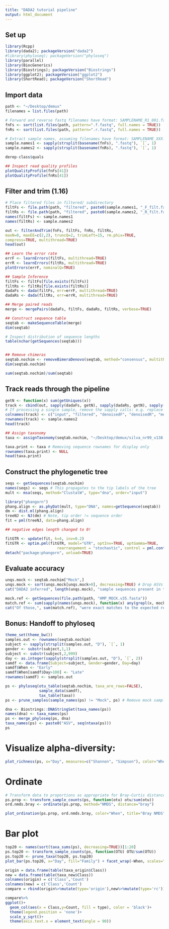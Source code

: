 ```yaml
---
title: "DADA2 tutorial pipeline"
output: html_document
---
```


## Set up
```r
library(Rcpp)
library(dada2); packageVersion("dada2")
#library(phyloseq); packageVersion("phyloseq")
library(parallel)
library(BiocGenerics)
library(Biostrings); packageVersion("Biostrings")
library(ggplot2); packageVersion("ggplot2")
library(ShortRead); packageVersion("ShortRead")
```

## Import data
```r
path <- "~/Desktop/demux"
filenames = list.files(path)
```

```r
# Forward and reverse fastq filenames have format: SAMPLENAME_R1_001.fastq and SAMPLENAME_R2_001.fastq
fnFs <- sort(list.files(path, pattern=".f.fastq", full.names = TRUE))
fnRs <- sort(list.files(path, pattern=".r.fastq", full.names = TRUE))
```

```r
# Extract sample names, assuming filenames have format: SAMPLENAME_XXX.fastq
sample.names1 <- sapply(strsplit(basename(fnFs), ".fastq"), `[`, 1)
sample.names2 <- sapply(strsplit(basename(fnRs), ".fastq"), `[`, 1)
```

```r
derep-class$quals
```


```r
## Inspect read quality profiles
plotQualityProfile(fnFs[41])
plotQualityProfile(fnRs[41])
```

## Filter and trim (1.16)
```r
# Place filtered files in filtered/ subdirectory
filtFs <- file.path(path, "filtered", paste0(sample.names1, "_F_filt.fastq.gz"))
filtRs <- file.path(path, "filtered", paste0(sample.names2, "_R_filt.fastq.gz"))
names(filtFs) <- sample.names1
names(filtRs) <- sample.names2
```

```r
out <- filterAndTrim(fnFs, filtFs, fnRs, filtRs,
maxN=0, maxEE=c(2,2), truncQ=2, trimLeft=15, rm.phix=TRUE,
compress=TRUE, multithread=TRUE)
head(out)
```

```r
## Learn the error rate
errF <- learnErrors(filtFs, multithread=TRUE)
errR <- learnErrors(filtRs, multithread=TRUE)
plotErrors(errF, nominalQ=TRUE)
```

```r
## Sample Inference
filtFs <- filtFs[file.exists(filtFs)]
filtRs <- filtRs[file.exists(filtRs)]
dadaFs <- dada(filtFs, err=errF, multithread=TRUE)
dadaRs <- dada(filtRs, err=errR, multithread=TRUE)

## Merge paired reads
merge <- mergePairs(dadaFs, filtFs, dadaRs, filtRs, verbose=TRUE)
```


```r
## Construct sequence table
seqtab <- makeSequenceTable(merge)
dim(seqtab)

# Inspect distribution of sequence lengths
table(nchar(getSequences(seqtab)))


## Remove chimeras
seqtab.nochim <- removeBimeraDenovo(seqtab, method="consensus", multithread=TRUE, verbose=TRUE)
dim(seqtab.nochim)

sum(seqtab.nochim)/sum(seqtab)
```

## Track reads through the pipeline
```r
getN <- function(x) sum(getUniques(x))
track <- cbind(out, sapply(dadaFs, getN), sapply(dadaRs, getN), sapply(merge, getN), rowSums(seqtab.nochim))
# If processing a single sample, remove the sapply calls: e.g. replace sapply(dadaFs, getN) with getN(dadaFs)
colnames(track) <- c("input", "filtered", "denoisedF", "denoisedR", "merged", "nonchim")
rownames(track) <- sample.names2
head(track)
```

```r
## Assign taxonomy
taxa <- assignTaxonomy(seqtab.nochim, "~/Desktop/demux/silva_nr99_v138.1_train_set.fa.gz", multithread=TRUE)

taxa.print <- taxa # Removing sequence rownames for display only
rownames(taxa.print) <- NULL
head(taxa.print)
```

## Construct the phylogenetic tree
```r
seqs <- getSequences(seqtab.nochim)
names(seqs) <- seqs # This propagates to the tip labels of the tree
mult <- msa(seqs, method="ClustalW", type="dna", order="input")
```

```r
library("phangorn")
phang.align <- as.phyDat(mult, type="DNA", names=getSequence(seqtab))
dm <- dist.ml(phang.align)
treeNJ <- NJ(dm) # Note, tip order != sequence order
fit = pml(treeNJ, data=phang.align)

## negative edges length changed to 0!

fitGTR <- update(fit, k=4, inv=0.2)
fitGTR <- optim.pml(fitGTR, model="GTR", optInv=TRUE, optGamma=TRUE,
                       rearrangement = "stochastic", control = pml.control(trace = 0))
detach("package:phangorn", unload=TRUE)
```


## Evaluate accuracy
```r
unqs.mock <- seqtab.nochim["Mock",]
unqs.mock <- sort(unqs.mock[unqs.mock>0], decreasing=TRUE) # Drop ASVs absent in the Mock
cat("DADA2 inferred", length(unqs.mock), "sample sequences present in the Mock community.\n")

mock.ref <- getSequences(file.path(path, "HMP_MOCK.v35.fasta"))
match.ref <- sum(sapply(names(unqs.mock), function(x) any(grepl(x, mock.ref))))
cat("Of those,", sum(match.ref), "were exact matches to the expected reference sequences.\n")
```

## Bonus: Handoff to phyloseq
```r
theme_set(theme_bw())
samples.out <- rownames(seqtab.nochim)
subject <- sapply(strsplit(samples.out, "D"), `[`, 1)
gender <- substr(subject,1,1)
subject <- substr(subject,2,999)
day <- as.integer(sapply(strsplit(samples.out, "D"), `[`, 2))
samdf <- data.frame(Subject=subject, Gender=gender, Day=day)
samdf$When <- "Early"
samdf$When[samdf$Day>100] <- "Late"
rownames(samdf) <- samples.out
```

```r
ps <- phyloseq(otu_table(seqtab.nochim, taxa_are_rows=FALSE), 
               sample_data(samdf), 
               tax_table(taxa))
ps <- prune_samples(sample_names(ps) != "Mock", ps) # Remove mock sample
```

```r
dna <- Biostrings::DNAStringSet(taxa_names(ps))
names(dna) <- taxa_names(ps)
ps <- merge_phyloseq(ps, dna)
taxa_names(ps) <- paste0("ASV", seq(ntaxa(ps)))
ps
```

# Visualize alpha-diversity:
```r
plot_richness(ps, x="Day", measures=c("Shannon", "Simpson"), color="When")
```

# Ordinate
```r
# Transform data to proportions as appropriate for Bray-Curtis distances
ps.prop <- transform_sample_counts(ps, function(otu) otu/sum(otu))
ord.nmds.bray <- ordinate(ps.prop, method="NMDS", distance="bray")

plot_ordination(ps.prop, ord.nmds.bray, color="When", title="Bray NMDS")
```

# Bar plot
```r
top20 <- names(sort(taxa_sums(ps), decreasing=TRUE))[1:20]
ps.top20 <- transform_sample_counts(ps, function(OTU) OTU/sum(OTU))
ps.top20 <- prune_taxa(top20, ps.top20)
plot_bar(ps.top20, x="Day", fill="Family") + facet_wrap(~When, scales="free_x")
```

```r
origin = data.frame(table(taxa_origin$Class))
new = data.frame(table(taxa_new$Class))
colnames(origin) = c('Class','Count')
colnames(new) = c('Class','Count')
compare = rbind(origin%>%mutate(type='origin'),new%>%mutate(type='rc'))
```

```r
compare%>%
ggplot()+
  geom_col(aes(x = Class,y=Count, fill = type), color = 'black')+
  theme(legend.position = 'none')+
  scale_y_sqrt()+
  theme(axis.text.x = element_text(angle = 90))

```
